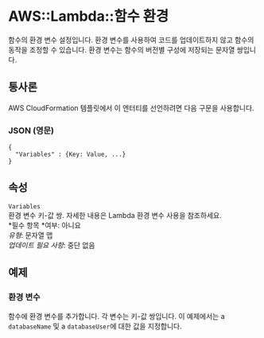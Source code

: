 # AWS::Lambda::함수 환경

함수의 환경 변수 설정입니다. 환경 변수를 사용하여 코드를 업데이트하지 않고 함수의 동작을 조정할 수 있습니다. 환경 변수는 함수의 버전별 구성에 저장되는 문자열 쌍입니다.

## 통사론

AWS CloudFormation 템플릿에서 이 엔터티를 선언하려면 다음 구문을 사용합니다.

### JSON (영문)

```
{
  "Variables" : {Key: Value, ...}
}
```

## 속성

`Variables`  
환경 변수 키-값 쌍. 자세한 내용은 Lambda 환경 변수 사용을 참조하세요.  
*필수 항목 *여부: 아니요  
_유형_: 문자열 맵  
_업데이트 필요 사항_: 중단 없음

## 예제

### 환경 변수

함수에 환경 변수를 추가합니다. 각 변수는 키-값 쌍입니다. 이 예제에서는 a `databaseName` 및 a `databaseUser`에 대한 값을 지정합니다.
